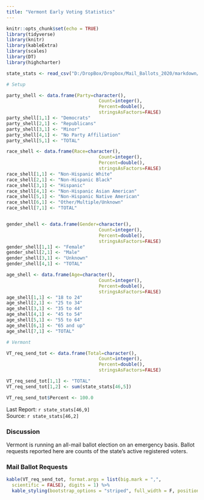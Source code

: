 ```yaml
---
title: "Vermont Early Voting Statistics"
---
```

```r
knitr::opts_chunk$set(echo = TRUE)
library(tidyverse)
library(knitr)
library(kableExtra)
library(scales)
library(DT)
library(highcharter)

state_stats <- read_csv("D:/DropBox/Dropbox/Mail_Ballots_2020/markdown/2020G_Early_Vote.csv")

# Setup

party_shell <- data.frame(Party=character(),
                                  Count=integer(),
                                  Percent=double(),
                                  stringsAsFactors=FALSE)
party_shell[1,1] <- "Democrats"
party_shell[2,1] <- "Republicans"
party_shell[3,1] <- "Minor"
party_shell[4,1] <- "No Party Affiliation"
party_shell[5,1] <- "TOTAL"

race_shell <- data.frame(Race=character(),
                                  Count=integer(),
                                  Percent=double(),
                                  stringsAsFactors=FALSE)
race_shell[1,1] <- "Non-Hispanic White"
race_shell[2,1] <- "Non-Hispanic Black"
race_shell[3,1] <- "Hispanic"
race_shell[4,1] <- "Non-Hispanic Asian American"
race_shell[5,1] <- "Non-Hispanic Native American"
race_shell[6,1] <- "Other/Multiple/Unknown"
race_shell[7,1] <- "TOTAL"


gender_shell <- data.frame(Gender=character(),
                                  Count=integer(),
                                  Percent=double(),
                                  stringsAsFactors=FALSE)
gender_shell[1,1] <- "Female"
gender_shell[2,1] <- "Male"
gender_shell[3,1] <- "Unknown"
gender_shell[4,1] <- "TOTAL"

age_shell <- data.frame(Age=character(),
                                  Count=integer(),
                                  Percent=double(),
                                  stringsAsFactors=FALSE)
age_shell[1,1] <- "18 to 24"
age_shell[2,1] <- "25 to 34"
age_shell[3,1] <- "35 to 44"
age_shell[4,1] <- "45 to 54"
age_shell[5,1] <- "55 to 64"
age_shell[6,1] <- "65 and up"
age_shell[7,1] <- "TOTAL"

# Vermont

VT_req_send_tot <- data.frame(Total=character(),
                                  Count=integer(),
                                  Percent=double(),
                                  stringsAsFactors=FALSE)

VT_req_send_tot[1,1] <- "TOTAL"
VT_req_send_tot[1,2] <- sum(state_stats[46,5]) 

VT_req_send_tot$Percent <- 100.0

```
Last Report: `r state_stats[46,9]`  
Source:  `r state_stats[46,2]`

### Discussion

Vermont is running an all-mail ballot election on an emergency basis. Ballot requests reported here are counts of the state's active registered voters.

### Mail Ballot Requests

``` r
kable(VT_req_send_tot, format.args = list(big.mark = ",", 
  scientific = FALSE), digits = 1) %>%
  kable_styling(bootstrap_options = "striped", full_width = F, position = "left")
```
